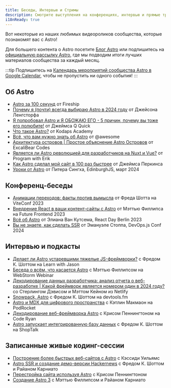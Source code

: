 ```yaml
---
title: Беседы, Интервью и Стримы
description: Смотрите выступления на конференциях, интервью и прямые трансляции об Astro!
i18nReady: true
---
```



Вот некоторые из наших любимых видеороликов сообщества, которые познакомят вас с Astro! 

Для большего контента о Astro посетите [Блог Astro](https://astro.build/blog/) или подпишитесь на [официальную рассылку Astro](https://astro.build/newsletter/signup), где мы подводим итоги лучших материалов сообщества за каждый месяц.

:::tip
Подпишитесь на [Календарь мероприятий сообщества Astro в Google Calendar](https://calendar.google.com/calendar/embed?src=c_g6re3u5gkl0mug3ktn1dibqhfk%40group.calendar.google.com), чтобы не пропустить ни одного события!
:::

## Об Astro

- [Astro за 100 секунд](https://www.youtube.com/watch?v=dsTXcSeAZq8) от Fireship
- [Почему я (почти) всегда выбираю Astro в 2024 году](https://www.youtube.com/watch?v=kssIEqSJeMI) от Джейсона Ленгсторфа
- [Я попробовал Astro и Я ОБОЖАЮ ЕГО - 5 причин, почему вы тоже его полюбите!](https://www.youtube.com/watch?v=wND4lSml31A) от Джеймса Q Quick
- [Что такое Astro?](https://www.youtube.com/watch?v=oQDErNNzdwU) от Kodaps Academy
- [Всё, что вам нужно знать об Astro](https://www.youtube.com/watch?v=rRxuVOutmFQ) от @awesome
- [Архитектура островов | Простое объяснение Astro Островов](https://www.youtube.com/watch?v=kwqlP6Pe0SI) от ExcaliBear Codes
- [Является ли Astro революцией для разработчиков на Nuxt и Vue?](https://www.youtube.com/watch?v=Sq7eKxPqfSo) от Program with Erik
- [Как Astro сделал мой сайт в 100 раз быстрее](https://www.youtube.com/watch?v=cOxA3kMYtkM) от Джеймса Перкинса
- [Уроки от Astro](https://www.youtube.com/watch?v=G6S2RsDo1fI) от Питера Сингха, EdinburghJS, март 2024

##  Конференц-беседы

- [Анимации переходов: факты против вымысла](https://www.youtube.com/watch?v=iT-3amHK7tA&list=PLqGQbXn_GDmkOsHI7-Wrbv1GgAA4tJZhg&index=29)  от Фреда Шотта на ViteConf 2023
- [Внедрение React в ваши контент-сайты с Astro](https://www.youtube.com/watch?v=Fouws8iKPKQ) от Мэттью Филлипса на Future Frontend 2023
- [Всё об Astro](https://www.youtube.com/watch?v=WKXHFIulZ9g) от Элиана Ван Кутсема, React Day Berlin 2023
- [Вы не знаете, как сделать SSR](https://portal.gitnation.org/contents/you-dont-know-how-to-ssr) от Эмануэле Стоппа, DevOps.js Conf 2024

## Интервью и подкасты

- [Делает ли Astro устаревшими тяжелые JS-фреймворки?](https://www.youtube.com/watch?v=4Ohi9G-RCcE) с Фредом К. Шоттом на Learn with Jason
- [Беседа о всём, что касается Astro](https://www.youtube.com/watch?v=3eyedOP83fw) с Мэттью Филлипсом на WebStorm Webinar
- [Декодирование данных разработчика: анализ отчета о веб-разработке | Какой фреймворк является номером один в 2024 году?](https://youtu.be/2vqIHyz6iKs?si=vLcyzm07teC6v7u5&t=1679) со Стерлингом Дэвисом и Мэттом Кейном из Netlify
- [Snowpack, Astro](https://www.devtools.fm/episode/14) с Фредом К. Шоттом на devtools.fm
- [Astro и MDX для цифрового пространства](https://podrocket.logrocket.com/astro-mdx-kathleen-mcmahon) с Кэтлин Макмаон на PodRocket
- [Декодирование веб-фреймворка Astro](https://www.youtube.com/watch?v=4PKT8x78yOQ) с Крисом Пеннингтоном на Code Ryan
- [Astro запускает интегрированную базу данных](https://shoptalkshow.com/607/) с Фредом К. Шоттом на ShopTalk

## Записанные живые кодинг-сессии

- [Построение более быстрых веб-сайтов с Astro](https://www.youtube.com/watch?v=0eka27P4Pr4) с Кэссиди Уильямс
- [Astro SSR и создание демо-версии Hackernews](https://www.youtube.com/watch?v=2ZEMb_H-LYE) с Фредом К. Шоттом и Райаном Карниато
- [Перестройка сайта используя Astro](https://www.youtube.com/watch?v=VDGEpachpwc) с Крисом Пеннингтоном
- [Создание Astro 3](https://www.youtube.com/watch?v=2zhYwg_nBqQ) с Мэттью Филлипсом и Райаном Карниато

